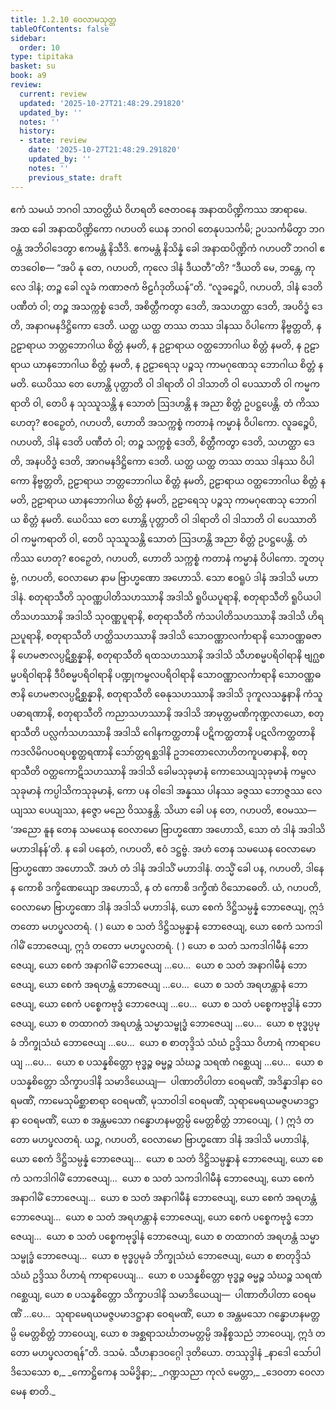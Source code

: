 ```yaml
---
title: 1.2.10 ဝေလာမသုတ္တ
tableOfContents: false
sidebar:
  order: 10
type: tipitaka
basket: su
book: a9
review:
  current: review
  updated: '2025-10-27T21:48:29.291820'
  updated_by: ''
  notes: ''
  history:
  - state: review
    date: '2025-10-27T21:48:29.291820'
    updated_by: ''
    notes: ''
    previous_state: draft
---
```



<ReviewStatus review={frontmatter.review} showDetails={true} />

<HypothesisAnnotation frontmatter={frontmatter} />

<DynamicBreadcrumb />

<Division number="20" book="a9" e="ch" v="17" p="195">

<Paragraph number="166" book="a9">
ဧကံ သမယံ ဘဂဝါ သာဝတ္ထိယံ ဝိဟရတိ ဇေတဝနေ အနာထပိဏ္ဍိကဿ အာရာမေ. အထ ခေါ အနာထပိဏ္ဍိကော ဂဟပတိ ယေန ဘဂဝါ တေနုပသင်္ကမိ; ဥပသင်္ကမိတွာ ဘဂဝန္တံ အဘိဝါဒေတွာ ဧကမန္တံ နိသီဒိ. ဧကမန္တံ နိသိန္နံ ခေါ အနာထပိဏ္ဍိကံ ဂဟပတိံ ဘဂဝါ ဧတဒဝေါစ—
</Paragraph>

<Paragraph number="167" book="a9">
“အပိ နု တေ, ဂဟပတိ, ကုလေ ဒါနံ ဒီယတီ”တိ? “ဒီယတိ မေ, ဘန္တေ, ကုလေ ဒါနံ; တဉ္စ ခေါ လူခံ ကဏာဇကံ ဗိဠင်္ဂဒုတိယန်”တိ. “လူခဉ္စေပိ, ဂဟပတိ, ဒါနံ ဒေတိ ပဏီတံ ဝါ; တဉ္စ အသက္ကစ္စံ ဒေတိ, အစိတ္တီကတွာ ဒေတိ, အသဟတ္ထာ ဒေတိ, အပဝိဒ္ဓံ ဒေတိ, အနာဂမနဒိဋ္ဌိကော ဒေတိ. ယတ္ထ ယတ္ထ တဿ တဿ ဒါနဿ ဝိပါကော နိဗ္ဗတ္တတိ, န ဥဠာရာယ ဘတ္တဘောဂါယ စိတ္တံ နမတိ, န ဥဠာရာယ ဝတ္ထဘောဂါယ စိတ္တံ နမတိ, န ဥဠာရာယ ယာနဘောဂါယ စိတ္တံ နမတိ, န ဥဠာရေသု ပဉ္စသု ကာမဂုဏေသု ဘောဂါယ စိတ္တံ နမတိ. ယေပိဿ တေ ဟောန္တိ ပုတ္တာတိ ဝါ ဒါရာတိ ဝါ ဒါသာတိ ဝါ ပေဿာတိ ဝါ ကမ္မကရာတိ ဝါ, တေပိ န သုဿူသန္တိ န သောတံ ဩဒဟန္တိ န အညာ စိတ္တံ ဥပဋ္ဌပေန္တိ. တံ ကိဿ ဟေတု? ဧဝဉှေတံ, ဂဟပတိ, ဟောတိ အသက္ကစ္စံ ကတာနံ ကမ္မာနံ ဝိပါကော.
</Paragraph>

<Paragraph number="168" book="a9">
လူခဉ္စေပိ, ဂဟပတိ, ဒါနံ ဒေတိ ပဏီတံ ဝါ; တဉ္စ သက္ကစ္စံ ဒေတိ, စိတ္တီကတွာ ဒေတိ, သဟတ္ထာ ဒေတိ, အနပဝိဒ္ဓံ ဒေတိ, အာဂမနဒိဋ္ဌိကော ဒေတိ. ယတ္ထ ယတ္ထ တဿ တဿ ဒါနဿ ဝိပါကော နိဗ္ဗတ္တတိ, ဥဠာရာယ ဘတ္တဘောဂါယ စိတ္တံ နမတိ, ဥဠာရာယ ဝတ္ထဘောဂါယ စိတ္တံ နမတိ, ဥဠာရာယ ယာနဘောဂါယ စိတ္တံ နမတိ, ဥဠာရေသု ပဉ္စသု ကာမဂုဏေသု ဘောဂါယ စိတ္တံ နမတိ. ယေပိဿ တေ ဟောန္တိ ပုတ္တာတိ ဝါ ဒါရာတိ ဝါ ဒါသာတိ ဝါ ပေဿာတိ ဝါ ကမ္မကရာတိ ဝါ, တေပိ သုဿူသန္တိ သောတံ ဩဒဟန္တိ အညာ စိတ္တံ ဥပဋ္ဌပေန္တိ. တံ ကိဿ ဟေတု? ဧဝဉှေတံ, ဂဟပတိ, ဟောတိ သက္ကစ္စံ ကတာနံ ကမ္မာနံ ဝိပါကော.
</Paragraph>

<Paragraph number="169" book="a9">
ဘူတပုဗ္ဗံ, ဂဟပတိ, ဝေလာမော နာမ ဗြာဟ္မဏော အဟောသိ. သော ဧဝရူပံ ဒါနံ အဒါသိ မဟာဒါနံ. စတုရာသီတိ သုဝဏ္ဏပါတိသဟဿာနိ အဒါသိ ရူပိယပူရာနိ, စတုရာသီတိ ရူပိယပါတိသဟဿာနိ အဒါသိ သုဝဏ္ဏပူရာနိ, စတုရာသီတိ ကံသပါတိသဟဿာနိ အဒါသိ ဟိရညပူရာနိ, စတုရာသီတိ ဟတ္ထိသဟဿာနိ အဒါသိ သောဝဏ္ဏာလင်္ကာရာနိ သောဝဏ္ဏဓဇာနိ ဟေမဇာလပ္ပဋိစ္ဆန္နာနိ, စတုရာသီတိ ရထသဟဿာနိ အဒါသိ သီဟစမ္မပရိဝါရာနိ ဗျဂ္ဃစမ္မပရိဝါရာနိ ဒီပိစမ္မပရိဝါရာနိ ပဏ္ဍုကမ္ဗလပရိဝါရာနိ သောဝဏ္ဏာလင်္ကာရာနိ သောဝဏ္ဏဓဇာနိ ဟေမဇာလပ္ပဋိစ္ဆန္နာနိ, စတုရာသီတိ ဓေနုသဟဿာနိ အဒါသိ ဒုကူလသန္ဓနာနိ ကံသူပဓာရဏာနိ, စတုရာသီတိ ကညာသဟဿာနိ အဒါသိ အာမုတ္တမဏိကုဏ္ဍလာယော, စတုရာသီတိ ပလ္လင်္ကသဟဿာနိ အဒါသိ ဂေါနကတ္ထတာနိ ပဋိကတ္ထတာနိ ပဋလိကတ္ထတာနိ ကဒလိမိဂပဝရပစ္စတ္ထရဏာနိ သော်တ္တရစ္ဆဒါနိ ဥဘတောလောဟိတကူပဓာနာနိ, စတုရာသီတိ ဝတ္ထကောဋိသဟဿာနိ အဒါသိ ခေါမသုခုမာနံ ကောသေယျသုခုမာနံ ကမ္ဗလသုခုမာနံ ကပ္ပါသိကသုခုမာနံ, ကော ပန ဝါဒေါ အန္နဿ ပါနဿ ခဇ္ဇဿ ဘောဇ္ဇဿ လေယျဿ ပေယျဿ, နဇ္ဇော မညေ ဝိဿန္ဒန္တိ.
</Paragraph>

<Paragraph number="170" book="a9">
သိယာ ခေါ ပန တေ, ဂဟပတိ, ဧဝမဿ—  ‘အညော နူန တေန သမယေန ဝေလာမော ဗြာဟ္မဏော အဟောသိ, သော တံ ဒါနံ အဒါသိ မဟာဒါနန်’တိ. န ခေါ ပနေတံ, ဂဟပတိ, ဧဝံ ဒဋ္ဌဗ္ဗံ. အဟံ တေန သမယေန ဝေလာမော ဗြာဟ္မဏော အဟောသိံ. အဟံ တံ ဒါနံ အဒါသိံ မဟာဒါနံ. တသ္မိံ ခေါ ပန, ဂဟပတိ, ဒါနေ န ကောစိ ဒက္ခိဏေယျော အဟောသိ, န တံ ကောစိ ဒက္ခိဏံ ဝိသောဓေတိ.
</Paragraph>

<Paragraph number="171" book="a9">
ယံ, ဂဟပတိ, ဝေလာမော ဗြာဟ္မဏော ဒါနံ အဒါသိ မဟာဒါနံ, ယော စေကံ ဒိဋ္ဌိသမ္ပန္နံ ဘောဇေယျ, ဣဒံ တတော မဟပ္ဖလတရံ.
</Paragraph>

<Paragraph number="172" book="a9">
( ) ယော စ သတံ ဒိဋ္ဌိသမ္ပန္နာနံ ဘောဇေယျ, ယော စေကံ သကဒါဂါမိံ ဘောဇေယျ, ဣဒံ တတော မဟပ္ဖလတရံ.
</Paragraph>

<Paragraph number="173" book="a9">
( ) ယော စ သတံ သကဒါဂါမီနံ ဘောဇေယျ, ယော စေကံ အနာဂါမိံ ဘောဇေယျ …ပေ…  ယော စ သတံ အနာဂါမီနံ ဘောဇေယျ, ယော စေကံ အရဟန္တံ ဘောဇေယျ …ပေ…  ယော စ သတံ အရဟန္တာနံ ဘောဇေယျ, ယော စေကံ ပစ္စေကဗုဒ္ဓံ ဘောဇေယျ …ပေ…  ယော စ သတံ ပစ္စေကဗုဒ္ဓါနံ ဘောဇေယျ, ယော စ တထာဂတံ အရဟန္တံ သမ္မာသမ္ဗုဒ္ဓံ ဘောဇေယျ …ပေ…  ယော စ ဗုဒ္ဓပ္ပမုခံ ဘိက္ခုသံဃံ ဘောဇေယျ …ပေ…  ယော စ စာတုဒ္ဒိသံ သံဃံ ဥဒ္ဒိဿ ဝိဟာရံ ကာရာပေယျ …ပေ…  ယော စ ပသန္နစိတ္တော ဗုဒ္ဓဉ္စ ဓမ္မဉ္စ သံဃဉ္စ သရဏံ ဂစ္ဆေယျ …ပေ…  ယော စ ပသန္နစိတ္တော သိက္ခာပဒါနိ သမာဒိယေယျ—  ပါဏာတိပါတာ ဝေရမဏိံ, အဒိန္နာဒါနာ ဝေရမဏိံ, ကာမေသုမိစ္ဆာစာရာ ဝေရမဏိံ, မုသာဝါဒါ ဝေရမဏိံ, သုရာမေရယမဇ္ဇပမာဒဋ္ဌာနာ ဝေရမဏိံ, ယော စ အန္တမသော ဂန္ဓောဟနမတ္တမ္ပိ မေတ္တစိတ္တံ ဘာဝေယျ, ( ) ဣဒံ တတော မဟပ္ဖလတရံ.
</Paragraph>

<Paragraph number="174" book="a9">
ယဉ္စ, ဂဟပတိ, ဝေလာမော ဗြာဟ္မဏော ဒါနံ အဒါသိ မဟာဒါနံ, ယော စေကံ ဒိဋ္ဌိသမ္ပန္နံ ဘောဇေယျ…  ယော စ သတံ ဒိဋ္ဌိသမ္ပန္နာနံ ဘောဇေယျ, ယော စေကံ သကဒါဂါမိံ ဘောဇေယျ…  ယော စ သတံ သကဒါဂါမီနံ ဘောဇေယျ, ယော စေကံ အနာဂါမိံ ဘောဇေယျ…  ယော စ သတံ အနာဂါမီနံ ဘောဇေယျ, ယော စေကံ အရဟန္တံ ဘောဇေယျ…  ယော စ သတံ အရဟန္တာနံ ဘောဇေယျ, ယော စေကံ ပစ္စေကဗုဒ္ဓံ ဘောဇေယျ…  ယော စ သတံ ပစ္စေကဗုဒ္ဓါနံ ဘောဇေယျ, ယော စ တထာဂတံ အရဟန္တံ သမ္မာသမ္ဗုဒ္ဓံ ဘောဇေယျ…  ယော စ ဗုဒ္ဓပ္ပမုခံ ဘိက္ခုသံဃံ ဘောဇေယျ, ယော စ စာတုဒ္ဒိသံ သံဃံ ဥဒ္ဒိဿ ဝိဟာရံ ကာရာပေယျ…  ယော စ ပသန္နစိတ္တော ဗုဒ္ဓဉ္စ ဓမ္မဉ္စ သံဃဉ္စ သရဏံ ဂစ္ဆေယျ, ယော စ ပသန္နစိတ္တော သိက္ခာပဒါနိ သမာဒိယေယျ—  ပါဏာတိပါတာ ဝေရမဏိံ …ပေ…  သုရာမေရယမဇ္ဇပမာဒဋ္ဌာနာ ဝေရမဏိံ, ယော စ အန္တမသော ဂန္ဓောဟနမတ္တမ္ပိ မေတ္တစိတ္တံ ဘာဝေယျ, ယော စ အစ္ဆရာသင်္ဃာတမတ္တမ္ပိ အနိစ္စသညံ ဘာဝေယျ, ဣဒံ တတော မဟပ္ဖလတရန်”တိ.

</Paragraph>
</Division>

<Paragraph number="175" type="center" book="a9">
ဒသမံ.



</Paragraph>

<Paragraph number="176" type="center" book="a9">
သီဟနာဒဝဂ္ဂေါ ဒုတိယော.



</Paragraph>

<Paragraph number="177" type="center" book="a9">
တဿုဒ္ဒါနံ


</Paragraph>

<Paragraph number="178" type="verses" book="a9">
_နာဒေါ သော်ပါဒိသေသော စ,_  
_ကောဋ္ဌိကေန သမိဒ္ဓိနာ;_  
_ဂဏ္ဍသညာ ကုလံ မေတ္တာ,_  
_ဒေဝတာ ဝေလာမေန စာတိ._
</Paragraph>